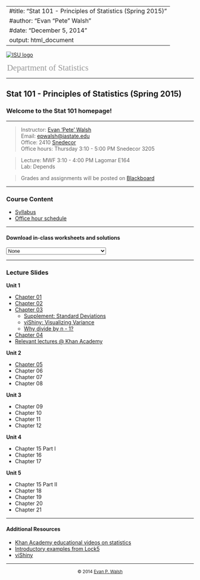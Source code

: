 <style type="text/css">
#departmentLink a {
  color:#999999;
  font-size:17pt;
  text-decoration:none;
  padding-left:2px;
  padding-top:4px;
  font-family: "Palatino Linotype", "Book Antiqua", Palatino, serif;
}
</style>
---
#title: "Stat 101 - Principles of Statistics (Spring 2015)"
#author: "Evan “Pete” Walsh"
#date: "December 5, 2014"
output: html_document
---

[![ISU logo](Figures/logo.png)](http://www.stat.iastate.edu/)
<div id="departmentLink">
[Department of Statistics](http://www.stat.iastate.edu/)
</div>

---

## Stat 101 - Principles of Statistics (Spring 2015)

### Welcome to the Stat 101 homepage!

---

>Instructor: [Evan 'Pete' Walsh](https://epwalsh.github.io/)  
Email: [epwalsh@iastate.edu](epwalsh@iastate.edu)  
Office: 2410 [Snedecor](https://www.google.com/maps/place/Snedecor+Hall,+Iowa+State+University,+Ames,+IA+50011/@42.0285115,-93.64972,17z/data=!3m1!4b1!4m2!3m1!1s0x87ee70a51d9e0f59:0x3d4f5fedf84d192e) <br>
Office hours: Thursday 3:10 - 5:00 PM Snedecor 3205

>Lecture: MWF 3:10 - 4:00 PM Lagomar E164  
Lab: Depends

>Grades and assignments will be posted on [Blackboard](https://bb.its.iastate.edu/)

---

### Course Content

- [Syllabus](Files/STAT101_G_H_S15.pdf)
- [Office hour schedule](Files/officeHours.pdf)

---

#### Download in-class worksheets and solutions

<select id="WSdropdown">
  <option value="">None</option>
  <option value="Topics/Unit-1/Dolphins-Questions.pdf">Ch 02 Dolphin Worksheet (.pdf)</option>
  <option value="Topics/Unit-1/Dolphins-Solutions.pdf">Ch 02 Dolphin Worksheet Solutions (.pdf)</option>
  <option value="Topics/Unit-1/Chapter03-2-Solutions.pdf">Ch 03 Standard Deviation Solutions (.pdf)</option>
  <option value="Topics/Unit-2/z-scores.worksheet.pdf">Ch 05 Z-Scores Worksheet (.pdf)</option>
</select>

<script>
    document.getElementById("WSdropdown").onchange = function() {
        if (this.selectedIndex!==0) {
            window.location.href = this.value;
        }        
    };
</script>

---

### Lecture Slides

**Unit 1**

- [Chapter 01](Topics/Unit-1/Chapter01.html)
- [Chapter 02](Topics/Unit-1/Chapter02.html)
- [Chapter 03](Topics/Unit-1/Chapter03.html)
    - [Supplement: Standard Deviations](Topics/Unit-1/Chapter03-2.html)
    - [viShiny: Visualizing Variance](http://epwalsh.shinyapps.io/viShiny)
    - [Why divide by n - 1?](https://www.khanacademy.org/math/probability/descriptive-statistics/variance_std_deviation/v/review-and-intuition-why-we-divide-by-n-1-for-the-unbiased-sample-variance)
- [Chapter 04](Topics/Unit-1/Chapter04.html)
- [Relevant lectures @ Khan Academy](https://www.khanacademy.org/math/probability/descriptive-statistics)

**Unit 2**

- [Chapter 05](Topics/Unit-2/Chapter05.html)
- Chapter 06
- Chapter 07
- Chapter 08

**Unit 3**

- Chapter 09
- Chapter 10
- Chapter 11
- Chapter 12

**Unit 4**

- Chapter 15 Part I
- Chapter 16
- Chapter 17

**Unit 5**

- Chapter 15 Part II
- Chapter 18
- Chapter 19
- Chapter 20
- Chapter 21

---

#### Additional Resources

- [Khan Academy educational videos on statistics](https://www.khanacademy.org/math/probability)
- [Introductory examples from Lock5](http://lock5stat.com/statkey/)
- [viShiny](http://epwalsh.shinyapps.io/viShiny)

---

<div style="text-align:center">          
  <small>© 2014 [Evan P. Walsh](http://epwalsh.github.io)</small><br>         
</div>